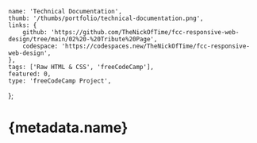 	name: 'Technical Documentation',
	thumb: '/thumbs/portfolio/technical-documentation.png',
	links: {
		github: 'https://github.com/TheNickOfTime/fcc-responsive-web-design/tree/main/02%20-%20Tribute%20Page',
		codespace: 'https://codespaces.new/TheNickOfTime/fcc-responsive-web-design',
	},
	tags: ['Raw HTML & CSS', 'freeCodeCamp'],
	featured: 0,
	type: 'freeCodeCamp Project',
};

# {metadata.name}
